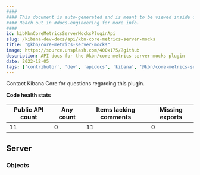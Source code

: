 ```yaml
---
####
#### This document is auto-generated and is meant to be viewed inside our experimental, new docs system.
#### Reach out in #docs-engineering for more info.
####
id: kibKbnCoreMetricsServerMocksPluginApi
slug: /kibana-dev-docs/api/kbn-core-metrics-server-mocks
title: "@kbn/core-metrics-server-mocks"
image: https://source.unsplash.com/400x175/?github
description: API docs for the @kbn/core-metrics-server-mocks plugin
date: 2022-12-05
tags: ['contributor', 'dev', 'apidocs', 'kibana', '@kbn/core-metrics-server-mocks']
---
```




Contact Kibana Core for questions regarding this plugin.

**Code health stats**

| Public API count  | Any count | Items lacking comments | Missing exports |
|-------------------|-----------|------------------------|-----------------|
| 11 | 0 | 11 | 0 |

## Server

### Objects
<DocDefinitionList data={kbnCoreMetricsServerMocksObj.server.objects}/>

